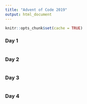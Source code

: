 ```yaml
---
title: "Advent of Code 2019"
output: html_document
---
```


```r
knitr::opts_chunk$set(cache = TRUE)
```

### Day 1

```r
```

### Day 2

```r
```

### Day 3

```r
```

### Day 4

```r
```

